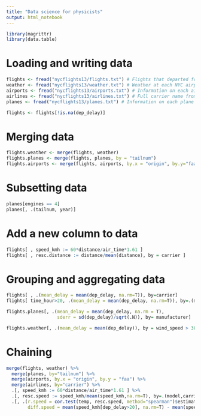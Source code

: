 ```yaml
---
title: "Data science for physicists"
output: html_notebook
---
```



```r
library(magrittr)
library(data.table)
```

# Loading and writing data

```r
flights <- fread("nycflights13/flights.txt") # Flights that departed from NYC in 2013
weather <- fread("nycflights13/weather.txt") # Weather at each NYC airport for each hour
airports <- fread("nycflights13/airports.txt") # Information on each airport
airlines <- fread("nycflights13/airlines.txt") # Full carrier name from abbreviation
planes <- fread("nycflights13/planes.txt") # Information on each plane

flights <- flights[!is.na(dep_delay)]
```

# Merging data

```r
flights.weather <- merge(flights, weather)
flights.planes <- merge(flights, planes, by = "tailnum")
flights.airports <- merge(flights, airports, by.x = "origin", by.y="faa", all=F)
```

# Subsetting data

```r
planes[engines == 4]
planes[, .(tailnum, year)]
```

# Add a new column to data

```r
flights[ , speed_kmh := 60*distance/air_time*1.61 ]
flights[ , resc.distance := distance/mean(distance), by = carrier ]
```

# Grouping and aggregating data
```r
flights[ , .(mean_delay = mean(dep_delay, na.rm=T)), by=carrier]
flights[ time_hour>20, .(mean_delay = mean(dep_delay, na.rm=T)), by=.(month,origin)]

flights.planes[, .(mean_delay = mean(dep_delay, na.rm = T),
                   sderr = sd(dep_delay)/sqrt(.N)), by= manufacturer]

flights.weather[, .(mean_delay = mean(dep_delay)), by = wind_speed > 30]
```


# Chaining
```r
merge(flights, weather) %>%
  merge(planes, by="tailnum") %>%
  merge(airports, by.x = "origin", by.y = "faa") %>%
  merge(airlines, by="carrier") %>%
  .[, speed_kmh := 60*distance/air_time*1.61 ] %>%
  .[, resc.speed := speed_kmh/mean(speed_kmh,na.rm=T), by=.(model,carrier)] %>%
  .[, .(r.speed = cor.test(temp, resc.speed, method="spearman")$estimate,
        diff.speed = mean(speed_kmh[dep_delay>20], na.rm=T) - mean(speed_kmh[dep_delay <=0],na.rm=T)), by=carrier]
```
